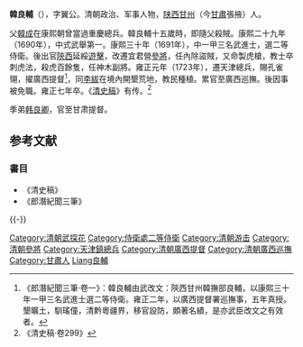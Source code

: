 '''韓良輔'''（{{bd|?||1729年||catIdx=Han韓良輔}}），字翼公。清朝政治、军事人物，[[陕西|陕西]][[甘州|甘州]]（今[[甘肅|甘肅]]張掖）人。

父[[韓成|韓成]]在康熙朝曾當過重慶總兵。韓良輔十五歲時，即隨父殺賊。康熙二十九年（1690年），中式武舉第一。康熙三十年（1691年），中一甲三名武進士，選二等侍衛。後出官[[陝西|陝西]]延綏[[遊擊|遊擊]]，改遷宜君營[[參將|參將]]，任內除盜賊，又命製虎槍，教士卒刺虎法，殺虎百餘隻，任神木副將。雍正元年（1723年），遷天津總兵，賜孔雀翎，擢廣西提督<ref>《郎潛紀聞三筆·卷一》：韓良輔由武改文：陝西甘州韓撫部良輔，以康熙三十年一甲三名武進士選二等侍衛。雍正二年，以廣西提督署巡撫事，五年真授。墾曠土，馴瑤僮，清黔粵疆界，移官設防，頗著名績，是亦武臣改文之有效者。</ref>，同[[李紱|李紱]]在境內開墾荒地，教民種植。累官至廣西巡撫。後因事被免職。雍正七年卒。《[[清史稿|清史稿]]》有传。<ref>《清史稿·卷299》</ref>

季弟[[韩良卿|韩良卿]]，官至甘肃提督。

==参考文献==
{{reflist}}

===書目===
*《清史稿》
*《郎潛紀聞三筆》

{{-}}
{{康熙三十年辛未科武殿試金榜}}
{{DEFAULTSORT:Han韓良輔}}
[[Category:清朝武探花|Category:清朝武探花]]
[[Category:侍衛處二等侍衛|Category:侍衛處二等侍衛]]
[[Category:清朝游击|Category:清朝游击]]
[[Category:清朝參將|Category:清朝參將]]
[[Category:天津鎮總兵|Category:天津鎮總兵]]
[[Category:清朝廣西提督|Category:清朝廣西提督]]
[[Category:清朝廣西巡撫|Category:清朝廣西巡撫]]
[[Category:甘肅人|Category:甘肅人]]
[[Category:韓姓|Liang良輔]]